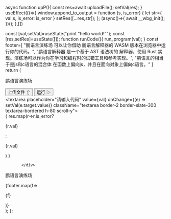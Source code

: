 async function upP(){
   const res=await uploadFile();
   setVal(res);
 }
 useEffect(()=>{
         window.append_to_output = function (s, is_error) {
          let str={
            val:s,
            is_error: is_error
          }
           setRes([...res,str]);
         };
 (async()=>{
   await __wbg_init();
  })();
 },[])

  const [val,setVal]=useState("print \"hello world!\"");
    const [res,setRes]=useState([]);
  function runCode(){
    run_program(val);
  }
    const footer=[
        "鹏语言演练场 可以让你借助 鹏语言解释器的 WASM 版本在浏览器中运行你的代码。",
        "鹏语言解释器 是一个基于 AST 语法树的 解释器，使用 Rust 实现。演练场可以作为你在学习和编程时的试错工具和参考实现。",
        "鹏语言的相当于是js和c语言的混合体 在函数上偏向js，并且在面向对象上偏向c语言。"
    ]
  return (
    <div className="p-3 pl-6">
    <div className="flex flex-col bg-slate-50 h-160 p-1">
        <div className="flex flex-row justify-between p-3 mb-2">
               <p className="text-2xl font-bold">鹏语言演练场</p>
               <div className="flex flex-row items-center">
            <button className="btn btn-outline btn-xs ml-1 mr-1" onClick={upP}>上传文件 ⇧</button>
            <button className="btn btn-outline btn-xs ml-1 mr-1" onClick={runCode}>运行 ▷</button>
               </div>
        </div>
         <textarea
           placeholder="请输入代码"
          value={val} onChange={(e) => setVal(e.target.value)}
           className="textarea border-2 border-slate-300 textarea-bordered h-80 scroll-y"></textarea>
           <div className="h-full scroll-y p-3">
          { res.map(r=>r.is_error?<p className="text-red-600">{r.val}</p>:<p>{r.val}</p>) }

           </div>
</div>
 <div className="bg-base-200 p-3">
<p className="text-3xl font-bold m-1">鹏语言演练场</p>
{footer.map(f=> <p key={f} className="mb-2 mt-2">{f}</p>)}
</div>
</div>
);
};

<Wasm/>
